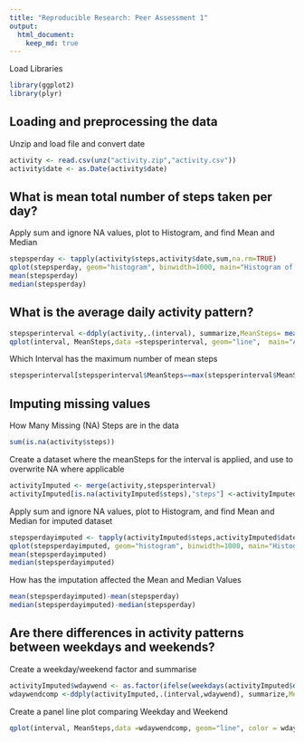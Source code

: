 ```yaml
---
title: "Reproducible Research: Peer Assessment 1"
output: 
  html_document:
    keep_md: true
---
```

Load Libraries
```r
library(ggplot2)
library(plyr)

```

## Loading and preprocessing the data
Unzip and load file and convert date
```r
activity <- read.csv(unz("activity.zip","activity.csv"))
activity$date <- as.Date(activity$date)
```


## What is mean total number of steps taken per day?
Apply sum and ignore NA values, plot to Histogram, and find Mean and Median
```r
stepsperday <- tapply(activity$steps,activity$date,sum,na.rm=TRUE)
qplot(stepsperday, geom="histogram", binwidth=1000, main="Histogram of Steps Per Day")
mean(stepsperday)
median(stepsperday)
```

## What is the average daily activity pattern?
```r
stepsperinterval <-ddply(activity,.(interval), summarize,MeanSteps= mean(steps, na.rm=TRUE))
qplot(interval, MeanSteps,data =stepsperinterval, geom="line",  main="Average Steps Per Interval")

```

Which Interval has the maximum number of mean steps

```r
stepsperinterval[stepsperinterval$MeanSteps==max(stepsperinterval$MeanSteps),]
```

## Imputing missing values

How Many Missing (NA) Steps are in the data

```r
sum(is.na(activity$steps))
```

Create a dataset where the meanSteps for the interval is applied, and use to overwrite NA where applicable
```r

activityImputed <- merge(activity,stepsperinterval)
activityImputed[is.na(activityImputed$steps),"steps"] <-activityImputed[is.na(activityImputed$steps),"MeanSteps"]

```



Apply sum and ignore NA values, plot to Histogram, and find Mean and Median for imputed dataset
```r
stepsperdayimputed <- tapply(activityImputed$steps,activityImputed$date,sum,na.rm=TRUE)
qplot(stepsperdayimputed, geom="histogram", binwidth=1000, main="Histogram of Steps Per Day")
mean(stepsperdayimputed)
median(stepsperdayimputed)
```

How has the imputation affected the Mean and Median Values
```r

mean(stepsperdayimputed)-mean(stepsperday)
median(stepsperdayimputed)-median(stepsperday)
```
## Are there differences in activity patterns between weekdays and weekends?

Create a weekday/weekend factor and summarise 

```r

activityImputed$wdaywend <- as.factor(ifelse(weekdays(activityImputed$date) %in% c("Saturday","Sunday"), "Weekend", "Weekday"))
wdaywendcomp <-ddply(activityImputed,.(interval,wdaywend), summarize,MeanSteps= mean(steps, na.rm=TRUE))
```

Create a panel line plot comparing Weekday and Weekend
```r
qplot(interval, MeanSteps,data =wdaywendcomp, geom="line", color = wdaywend, main="", xlab ="Interval", ylab = "Number of Steps")+ theme(legend.position = "none") + facet_grid( .~ wdaywend)+ facet_wrap(~wdaywend, ncol=1)
```